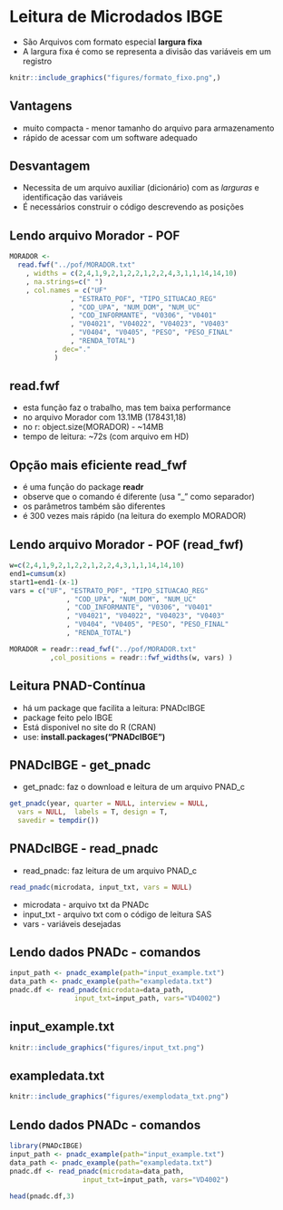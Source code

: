 

# Leitura de Microdados IBGE

- São Arquivos com formato especial **largura fixa**
- A largura fixa é como se representa a divisão das variáveis em um registro 


```r
knitr::include_graphics("figures/formato_fixo.png",)
```


## Vantagens

- muito compacta - menor tamanho do arquivo para armazenamento
- rápido de acessar com um software adequado

## Desvantagem

- Necessita de um arquivo auxiliar (dicionário) com as *larguras* e identificação das variáveis
- É necessários construir o código descrevendo as posições



## Lendo arquivo Morador - POF


```r
MORADOR <- 
  read.fwf("../pof/MORADOR.txt" 
    , widths = c(2,4,1,9,2,1,2,2,1,2,2,4,3,1,1,14,14,10)
    , na.strings=c(" ")
    , col.names = c("UF"
               , "ESTRATO_POF", "TIPO_SITUACAO_REG"
               , "COD_UPA", "NUM_DOM", "NUM_UC"
               , "COD_INFORMANTE", "V0306", "V0401"
               , "V04021", "V04022", "V04023", "V0403"
               , "V0404", "V0405", "PESO", "PESO_FINAL"
               , "RENDA_TOTAL")
           , dec="."
           )   


```


## read.fwf

- esta função faz o trabalho, mas tem baixa performance
- no arquivo Morador com 13.1MB (178431,18)
- no r: object.size(MORADOR) - ~14MB
- tempo de leitura: ~72s (com arquivo em HD)


## Opção mais eficiente read_fwf

- é uma função do package **readr** 
- observe que o comando é diferente (usa "_" como separador)
- os parâmetros também são diferentes
- é 300 vezes mais rápido (na leitura do exemplo MORADOR)

## Lendo arquivo Morador - POF (read_fwf)

```r
w=c(2,4,1,9,2,1,2,2,1,2,2,4,3,1,1,14,14,10)
end1=cumsum(x)
start1=end1-(x-1)
vars = c("UF", "ESTRATO_POF", "TIPO_SITUACAO_REG"
              , "COD_UPA", "NUM_DOM", "NUM_UC"
              , "COD_INFORMANTE", "V0306", "V0401"
              , "V04021", "V04022", "V04023", "V0403"
              , "V0404", "V0405", "PESO", "PESO_FINAL"
              , "RENDA_TOTAL")

MORADOR = readr::read_fwf("../pof/MORADOR.txt"
          ,col_positions = readr::fwf_widths(w, vars) )  

```



## Leitura PNAD-Contínua

- há um package que facilita a leitura: PNADcIBGE
- package feito pelo IBGE
- Está disponivel no site do R (CRAN)
- use: **install.packages("PNADcIBGE")**

## PNADcIBGE - get_pnadc

- get_pnadc: faz o download e leitura de um arquivo PNAD_c

```r

get_pnadc(year, quarter = NULL, interview = NULL, 
  vars = NULL,  labels = T, design = T,
  savedir = tempdir())
```


## PNADcIBGE - read_pnadc

- read_pnadc: faz leitura de um arquivo PNAD_c

```r

read_pnadc(microdata, input_txt, vars = NULL)
```

- microdata - arquivo txt da PNADc
- input_txt - arquivo txt com o código de leitura SAS
- vars -  variáveis desejadas 


## Lendo dados PNADc - comandos

```r
input_path <- pnadc_example(path="input_example.txt")
data_path <- pnadc_example(path="exampledata.txt")
pnadc.df <- read_pnadc(microdata=data_path, 
                input_txt=input_path, vars="VD4002")
```


## input_example.txt

```r
knitr::include_graphics("figures/input_txt.png")
```

##  exampledata.txt

```r
knitr::include_graphics("figures/exemplodata_txt.png")
```


## Lendo dados PNADc - comandos

```r
library(PNADcIBGE)
input_path <- pnadc_example(path="input_example.txt")
data_path <- pnadc_example(path="exampledata.txt")
pnadc.df <- read_pnadc(microdata=data_path, 
                  input_txt=input_path, vars="VD4002")

head(pnadc.df,3)
```


